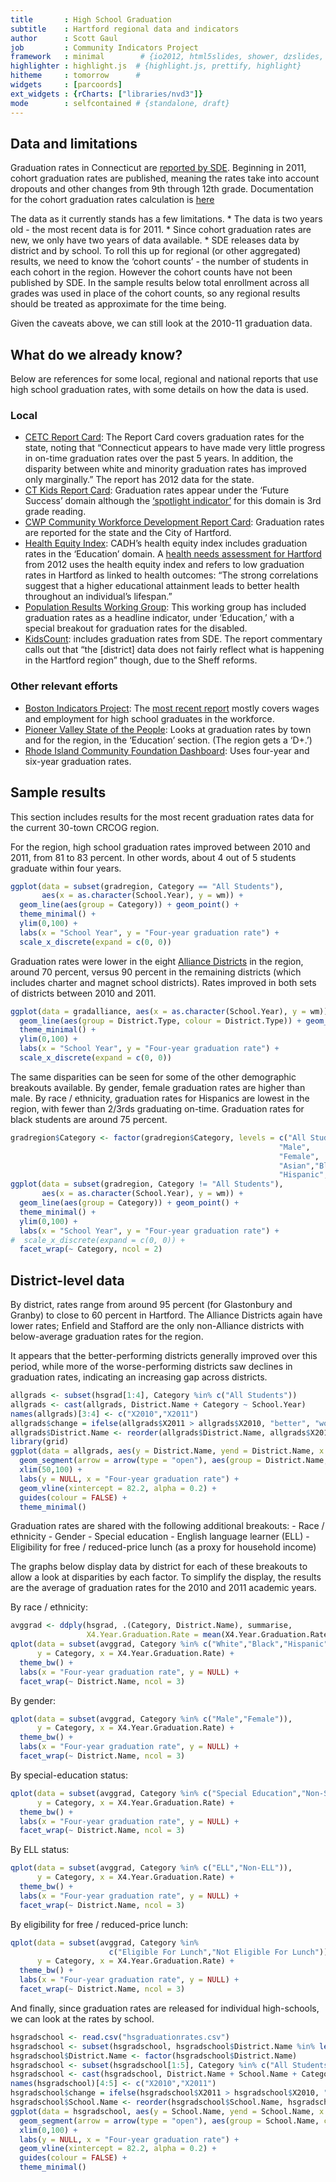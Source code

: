 ```yaml
---
title       : High School Graduation
subtitle    : Hartford regional data and indicators
author      : Scott Gaul
job         : Community Indicators Project
framework   : minimal        # {io2012, html5slides, shower, dzslides, ...}
highlighter : highlight.js  # {highlight.js, prettify, highlight}
hitheme     : tomorrow      # 
widgets     : [parcoords]
ext_widgets : {rCharts: ["libraries/nvd3"]} 
mode        : selfcontained # {standalone, draft}
---
```



## Data and limitations

Graduation rates in Connecticut are [reported by SDE](http://sdeportal.ct.gov/Cedar/WEB/ResearchandReports/DataBulletins.aspx). Beginning in 2011, cohort graduation rates are published, meaning the rates take into account dropouts and other changes from 9th through 12th grade. Documentation for the cohort graduation rates calculation is [here](http://sdeportal.ct.gov/Cedar/Files/Pdf/Reports/cohortgraddocumentation.pdf)

The data as it currently stands has a few limitations. 
* The data is two years old - the most recent data is for 2011. 
* Since cohort graduation rates are new, we only have two years of data available. 
* SDE releases data by district and by school. To roll this up for regional (or other aggregated) results, we need to know the 'cohort counts' - the number of students in each cohort in the region. However the cohort counts have not been published by SDE. In the sample results below total enrollment across all grades was used in place of the cohort counts, so any regional results should be treated as approximate for the time being.

Given the caveats above, we can still look at the 2010-11 graduation data. 

## What do we already know?

Below are references for some local, regional and national reports that use high school graduation rates, with some details on how the data is used. 

### Local

* [CETC Report Card](http://www.ctdol.state.ct.us/OWC/CETC/2013ReportCard.pdf): The Report Card covers graduation rates for the state, noting that "Connecticut appears to have made very little progress in on-time graduation rates over the past 5 years. In addition, the disparity between white and minority graduation rates has improved only marginally." The report has 2012 data for the state. 
* [CT Kids Report Card](http://www.cga.ct.gov/kid/rba/results.asp): Graduation rates appear under the 'Future Success' domain although the ['spotlight indicator'](http://www.cga.ct.gov/kid/rba/Docs/2013/FINAL%20Jan%202013%20Annual%20Report%20on%20PA%2011-109%20CT%20Children%27s%20%20Report%20%20Card.pdf) for this domain is 3rd grade reading.
* [CWP Community Workforce Development Report Card](http://www.capitalworkforce.org/ctworks/documents/Community_Workforce_Development_Report_Card_2011ff.pdf): Graduation rates are reported for the state and the City of Hartford.
* [Health Equity Index](http://www.cadh.org/health-equity/health-equity-index.html): CADH's health equity index includes graduation rates in the 'Education' domain. A [health needs assessment for Hartford](http://hhs.hartford.gov/Shared%20Documents/Community%20health%20needs%20assessment%202012.pdf) from 2012 uses the health equity index and refers to low graduation rates in Hartford as linked to health outcomes: "The strong correlations suggest that a higher educational attainment leads to better health throughout an individual’s lifespan."   
* [Population Results Working Group](http://www.ct.gov/opm/cwp/view.asp?a=2998&Q=490946): This working group has included graduation rates as a headline indicator, under 'Education,' with a special breakout for graduation rates for the disabled.  
* [KidsCount](http://www.cahs.org/kidscount.asp): includes graduation rates from SDE. The report commentary calls out that "the [district] data does not fairly reflect what is happening in the Hartford region" though, due to the Sheff reforms. 

### Other relevant efforts

* [Boston Indicators Project](http://www.bostonindicators.org/): The [most recent report](http://www.bostonindicators.org/~/media/Files/IndicatorsReports/Reports/Indicator%20Reports/Indicators2012.pdf) mostly covers wages and employment for high school graduates in the workforce.
* [Pioneer Valley State of the People](http://pvpc.org/resources/datastats/state-of-people/stateofthepeople2013.pdf): Looks at graduation rates by town and for the region, in the 'Education' section. (The region gets a 'D+.')
* [Rhode Island Community Foundation Dashboard](http://www.rifoundation.org/CommunityLeadership/CommunityDashboard/tabid/1157/Default.aspx): Uses four-year and six-year graduation rates. 

## Sample results

This section includes results for the most recent graduation rates data for the current 30-town CRCOG region. 

For the region, high school graduation rates improved between 2010 and 2011, from 81 to 83 percent. In other words, about 4 out of 5 students graduate within four years. 


```r
ggplot(data = subset(gradregion, Category == "All Students"), 
       aes(x = as.character(School.Year), y = wm)) + 
  geom_line(aes(group = Category)) + geom_point() +
  theme_minimal() + 
  ylim(0,100) + 
  labs(x = "School Year", y = "Four-year graduation rate") + 
  scale_x_discrete(expand = c(0, 0))
```

Graduation rates were lower in the eight [Alliance Districts](http://www.sde.ct.gov/sde/cwp/view.asp?a=2683&Q=334226) in the region, around 70 percent, versus 90 percent in the remaining districts (which includes charter and magnet school districts). Rates improved in both sets of districts between 2010 and 2011. 

```r
ggplot(data = gradalliance, aes(x = as.character(School.Year), y = wm)) + 
  geom_line(aes(group = District.Type, colour = District.Type)) + geom_point() +
  theme_minimal() + 
  ylim(0,100) + 
  labs(x = "School Year", y = "Four-year graduation rate") + 
  scale_x_discrete(expand = c(0, 0))
```

The same disparities can be seen for some of the other demographic breakouts available. By gender, female graduation rates are higher than male. By race / ethnicity, graduation rates for Hispanics are lowest in the region, with fewer than 2/3rds graduating on-time. Graduation rates for black students are around 75 percent. 

```r
gradregion$Category <- factor(gradregion$Category, levels = c("All Students",
                                                            "Male",
                                                            "Female",
                                                            "Asian","Black",
                                                            "Hispanic","White"))
ggplot(data = subset(gradregion, Category != "All Students"), 
       aes(x = as.character(School.Year), y = wm)) + 
  geom_line(aes(group = Category)) + geom_point() +
  theme_minimal() + 
  ylim(0,100) + 
  labs(x = "School Year", y = "Four-year graduation rate") + 
#  scale_x_discrete(expand = c(0, 0)) +
  facet_wrap(~ Category, ncol = 2)
```

## District-level data

By district, rates range from around 95 percent (for Glastonbury and Granby) to close to 60 percent in Hartford. The Alliance Districts again have lower rates; Enfield and Stafford are the only non-Alliance districts with below-average graduation rates for the region. 

It appears that the better-performing districts generally improved over this period, while more of the worse-performing districts saw declines in graduation rates, indicating an increasing gap across districts.

```r
allgrads <- subset(hsgrad[1:4], Category %in% c("All Students"))
allgrads <- cast(allgrads, District.Name + Category ~ School.Year)
names(allgrads)[3:4] <- c("X2010","X2011")
allgrads$change = ifelse(allgrads$X2011 > allgrads$X2010, "better", "worse")
allgrads$District.Name <- reorder(allgrads$District.Name, allgrads$X2011)
library(grid)
ggplot(data = allgrads, aes(y = District.Name, yend = District.Name, x = X2010, xend = X2011)) + 
  geom_segment(arrow = arrow(type = "open"), aes(group = District.Name, colour = c("red","green")[factor(change)])) + 
  xlim(50,100) +
  labs(y = NULL, x = "Four-year graduation rate") + 
  geom_vline(xintercept = 82.2, alpha = 0.2) + 
  guides(colour = FALSE) + 
  theme_minimal()
```

Graduation rates are shared with the following additional breakouts: 
- Race / ethnicity
- Gender
- Special education
- English language learner (ELL)
- Eligibility for free / reduced-price lunch (as a proxy for household income)

The graphs below display data by district for each of these breakouts to allow a look at disparities by each factor. To simplify the display, the results are the average of graduation rates for the 2010 and 2011 academic years. 

By race / ethnicity: 

```r
avggrad <- ddply(hsgrad, .(Category, District.Name), summarise, 
                 X4.Year.Graduation.Rate = mean(X4.Year.Graduation.Rate))
qplot(data = subset(avggrad, Category %in% c("White","Black","Hispanic","Asian")), 
      y = Category, x = X4.Year.Graduation.Rate) + 
  theme_bw() + 
  labs(x = "Four-year graduation rate", y = NULL) + 
  facet_wrap(~ District.Name, ncol = 3)
```

By gender: 

```r
qplot(data = subset(avggrad, Category %in% c("Male","Female")), 
      y = Category, x = X4.Year.Graduation.Rate) + 
  theme_bw() + 
  labs(x = "Four-year graduation rate", y = NULL) + 
  facet_wrap(~ District.Name, ncol = 3)
```

By special-education status: 

```r
qplot(data = subset(avggrad, Category %in% c("Special Education","Non-Special Education")), 
      y = Category, x = X4.Year.Graduation.Rate) + 
  theme_bw() + 
  labs(x = "Four-year graduation rate", y = NULL) + 
  facet_wrap(~ District.Name, ncol = 3)
```

By ELL status: 

```r
qplot(data = subset(avggrad, Category %in% c("ELL","Non-ELL")), 
      y = Category, x = X4.Year.Graduation.Rate) + 
  theme_bw() + 
  labs(x = "Four-year graduation rate", y = NULL) + 
  facet_wrap(~ District.Name, ncol = 3)
```

By eligibility for free / reduced-price lunch: 

```r
qplot(data = subset(avggrad, Category %in% 
                      c("Eligible For Lunch","Not Eligible For Lunch")), 
      y = Category, x = X4.Year.Graduation.Rate) + 
  theme_bw() + 
  labs(x = "Four-year graduation rate", y = NULL) + 
  facet_wrap(~ District.Name, ncol = 3)
```

And finally, since graduation rates are released for individual high-schools, we can look at the rates by school. 

```r
hsgradschool <- read.csv("hsgraduationrates.csv")
hsgradschool <- subset(hsgradschool, hsgradschool$District.Name %in% levels(districts$district))
hsgradschool$District.Name <- factor(hsgradschool$District.Name)
hsgradschool <- subset(hsgradschool[1:5], Category %in% c("All Students"))
hsgradschool <- cast(hsgradschool, District.Name + School.Name + Category ~ School.Year)
names(hsgradschool)[4:5] <- c("X2010","X2011")
hsgradschool$change = ifelse(hsgradschool$X2011 > hsgradschool$X2010, "better", "worse")
hsgradschool$School.Name <- reorder(hsgradschool$School.Name, hsgradschool$X2011)
ggplot(data = hsgradschool, aes(y = School.Name, yend = School.Name, x = X2010, xend = X2011)) + 
  geom_segment(arrow = arrow(type = "open"), aes(group = School.Name, colour = c("red","green")[factor(change)])) + 
  xlim(0,100) +
  labs(y = NULL, x = "Four-year graduation rate") + 
  geom_vline(xintercept = 82.2, alpha = 0.2) + 
  guides(colour = FALSE) + 
  theme_minimal()
```

